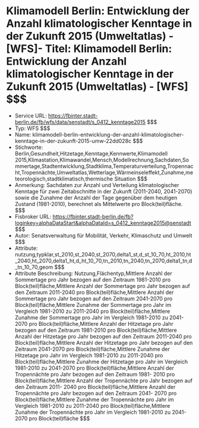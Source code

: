 # Klimamodell Berlin: Entwicklung der Anzahl klimatologischer Kenntage in der Zukunft 2015 (Umweltatlas) - [WFS]- Titel: Klimamodell Berlin: Entwicklung der Anzahl klimatologischer Kenntage in der Zukunft 2015 (Umweltatlas) - [WFS] $$$
- Service URL: https://fbinter.stadt-berlin.de/fb/wfs/data/senstadt/s_0412_kenntage2015 $$$
- Typ: WFS $$$
- Name: klimamodell-berlin-entwicklung-der-anzahl-klimatologischer-kenntage-in-der-zukunft-2015-umw-22dd028c $$$
- Stichworte: Berlin,Gesundheit,Hitzetage,Kenntage,Kennwerte,Klimamodell 2015,Klimastation,Klimawandel,Mensch,Modellrechnung,Sachdaten,Sommertage,Stadtentwicklung,Stadtklima,Temperaturverteilung,Tropennacht,Tropennächte,Umweltatlas,Wetterlage,Wärmeinseleffekt,Zunahme,meteorologisch,stadtklimatisch,thermische Situation $$$
- Anmerkung: Sachdaten zur Anzahl und Verteilung klimatologischer Kenntage für zwei Zeitabschnitte in der Zukunft (2011-2040, 2041-2070) sowie die Zunahme der Anzahl der Tage gegenüber dem heutigen Zustand (1981-2010), berechnet als Mittelwerte pro Block(teil)fläche. $$$
- Fisbroker URL: https://fbinter.stadt-berlin.de/fb?loginkey=alphaDataStart&alphaDataId=s_0412_kenntage2015@senstadt $$$
- Autor: Senatsverwaltung für Mobilität, Verkehr, Klimaschutz und Umwelt $$$
- Attribute: nutzung,typklar,st_2010,st_2040,st_2070,delta1_st,d_st_10_70,ht_2010,ht_2040,ht_2070,delta1_ht,d_ht_10_70,tn_2010,tn_2040,tn_2070,delta1_tn,d_tn_10_70,geom $$$
- Attribute Beschreibung: Nutzung,Flächentyp,Mittlere Anzahl der Sommertage pro Jahr bezogen auf den Zeitraum 1981-2010 pro Block(teil)fläche,Mittlere Anzahl der Sommertage pro Jahr bezogen auf den Zeitraum 2011-2040 pro Block(teil)fläche,Mittlere Anzahl der Sommertage pro Jahr bezogen auf den Zeitraum 2041-2070 pro Block(teil)fläche,Mittlere Zunahme der Sommertage pro Jahr im Vergleich 1981-2010 zu 2011-2040 pro Block(teil)fläche,Mittlere Zunahme der Sommertage pro Jahr im Vergleich 1981-2010 zu 2041-2070 pro Block(teil)fläche,Mittlere Anzahl der Hitzetage pro Jahr bezogen auf den Zeitraum 1981-2010 pro Block(teil)fläche,Mittlere Anzahl der Hitzetage pro Jahr bezogen auf den Zeitraum 2011-2040 pro Block(teil)fläche,Mittlere Anzahl der Hitzetage pro Jahr bezogen auf den Zeitraum 2041-2070 pro Block(teil)fläche,Mittlere Zunahme der Hitzetage pro Jahr im Vergleich 1981-2010 zu 2011-2040 pro Block(teil)fläche,Mittlere Zunahme der Hitzetage pro Jahr im Vergleich 1981-2010 zu 2041-2070 pro Block(teil)fläche,Mittlere Anzahl der Tropennächte pro Jahr bezogen auf den Zeitraum 1981- 2010 pro Block(teil)fläche,Mittlere Anzahl der Tropennächte pro Jahr bezogen auf den Zeitraum 2011- 2040 pro Block(teil)fläche,Mittlere Anzahl der Tropennächte pro Jahr bezogen auf den Zeitraum 2041- 2070 pro Block(teil)fläche,Mittlere Zunahme der Tropennächte pro Jahr im Vergleich 1981-2010 zu 2011-2040 pro Block(teil)fläche,Mittlere Zunahme der Tropennächte pro Jahr im Vergleich 1981-2010 zu 2041-2070 pro Block(teil)fläche $$$
